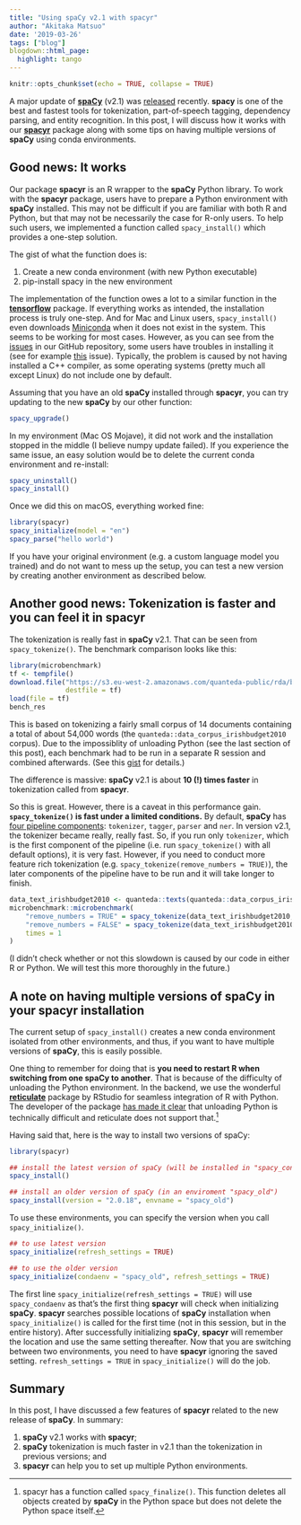 ```yaml
---
title: "Using spaCy v2.1 with spacyr"
author: "Akitaka Matsuo"
date: '2019-03-26'
tags: ["blog"]
blogdown::html_page:
  highlight: tango
---
```


```r
knitr::opts_chunk$set(echo = TRUE, collapse = TRUE)
```

A major update of [**spaCy**](https://spacy.io) (v2.1) was [released](https://github.com/explosion/spaCy/releases/tag/v2.1.0) recently. **spacy** is one of the best and fastest tools for tokenization, part-of-speech tagging, dependency parsing, and entity recognition. In this post, I will discuss how it works with our [**spacyr**](https://spacyr.quanteda.io) package along with some tips on having multiple versions of **spaCy** using conda environments.

## Good news: It works

Our package **spacyr** is an R wrapper to the **spaCy** Python library. To work with the **spacyr** package, users have to prepare a Python environment with  **spaCy** installed. This may not be difficult if you are familiar with both R and Python, but that may not be necessarily the case for R-only users. To help such users, we implemented a function called `spacy_install()` which provides a one-step solution.

The gist of what the function does is:

1. Create a new conda environment (with new Python executable)
2. pip-install spacy in the new environment 

The implementation of the function owes a lot to a similar function in the [**tensorflow**](https://www.tensorflow.org) package. If everything works as intended, the installation process is truly one-step. And for Mac and Linux users, `spacy_install()` even downloads [Miniconda](https://docs.conda.io/en/latest/miniconda.html) when it does not exist in the system. This seems to be working for most cases. However, as you can see from the [issues](https://github.com/quanteda/spacyr/issues?utf8=%E2%9C%93&q=is%3Aissue) in our GitHub repository, some users have troubles in installing it (see for example [this](https://github.com/quanteda/spacyr/issues/156) issue). Typically, the problem is caused by not having installed a C++ compiler, as some operating systems (pretty much all except Linux) do not include one by default. 

Assuming that you have an old **spaCy** installed through **spacyr**, you can try updating to the new **spaCy** by our other function:

```r
spacy_upgrade()
```

In my environment (Mac OS Mojave), it did not work and the installation stopped in the middle (I believe numpy update failed). If you experience the same issue, an easy solution would be to delete the current conda environment and re-install:

```r
spacy_uninstall() 
spacy_install()
```

Once we did this on macOS, everything worked fine:

```r
library(spacyr)
spacy_initialize(model = "en")
spacy_parse("hello world")
```

If you have your original environment (e.g. a custom language model you trained) and do not want to mess up the setup, you can test a new version by creating another environment as described below.


## Another good news: Tokenization is faster and you can feel it in spacyr

The tokenization is really fast in **spaCy** v2.1. That can be seen from `spacy_tokenize()`. The benchmark comparison looks like this:

```r
library(microbenchmark)
tf <- tempfile()
download.file("https://s3.eu-west-2.amazonaws.com/quanteda-public/rda/bench_res.rda", 
              destfile = tf)
load(file = tf)
bench_res
```

This is based on tokenizing a fairly small corpus of 14 documents containing a total of about 54,000 words (the `quanteda::data_corpus_irishbudget2010` corpus).  Due to the impossiblity of unloading Python (see the last section of this post), each benchmark had to be run in a separate R session and combined afterwards. (See this [gist](https://gist.github.com/amatsuo/7f64299310a110bd8158e3c2b262ff0b) for details.)

The difference is massive: **spaCy** v2.1 is about **10 (!) times faster** in tokenization called from **spacyr**.

So this is great.  However, there is a caveat in this performance gain. **`spacy_tokenize()` is fast under a limited conditions.** By default, **spaCy** has [four pipeline components](https://spacy.io/usage/processing-pipelines): `tokenizer`, `tagger`, `parser` and `ner`. In version v2.1, the tokenizer became really, really fast. So, if you run only `tokenizer`, which is the first component of the pipeline (i.e. run `spacy_tokenize()` with all default options), it is very fast. However, if you need to conduct more feature rich tokenization (e.g. `spacy_tokenize(remove_numbers = TRUE)`), the later components of the pipeline have to be run and it will take longer to finish.

```r
data_text_irishbudget2010 <- quanteda::texts(quanteda::data_corpus_irishbudget2010)
microbenchmark::microbenchmark(
    "remove_numbers = TRUE" = spacy_tokenize(data_text_irishbudget2010, remove_numbers = TRUE),
    "remove_numbers = FALSE" = spacy_tokenize(data_text_irishbudget2010),
    times = 1
)

```

(I didn't check whether or not this slowdown is caused by our code in either R or Python.  We will test this more thoroughly in the future.)

## A note on having multiple versions of spaCy in your spacyr installation

The current setup of `spacy_install()` creates a new conda environment isolated from other environments, and thus, if you want to have multiple versions of **spaCy**, this is easily possible.

One thing to remember for doing that is **you need to restart R when switching from one spaCy to another**. That is because of the difficulty of unloading the Python environment.  In the backend, we use the wonderful [**reticulate**](https://github.com/rstudio/reticulate/) package by RStudio for seamless integration of R with Python. The developer of the package [has made it clear](https://github.com/rstudio/reticulate/issues/27#issuecomment-288728371) that unloading Python is technically difficult and reticulate does not support that.^[spacyr has a function called `spacy_finalize()`. This function deletes all objects created by **spaCy** in the Python space but does not delete the Python space itself.]

Having said that, here is the way to install two versions of spaCy:

```r
library(spacyr)

## install the latest version of spaCy (will be installed in "spacy_condaenv")
spacy_install()

## install an older version of spaCy (in an enviroment "spacy_old")
spacy_install(version = "2.0.18", envname = "spacy_old")
```

To use these environments, you can specify the version when you call `spacy_initialize()`.

```r
## to use latest version
spacy_initialize(refresh_settings = TRUE)

## to use the older version
spacy_initialize(condaenv = "spacy_old", refresh_settings = TRUE)
```

The first line `spacy_initialize(refresh_settings = TRUE)` will use `spacy_condaenv` as that's the first thing **spacyr** will check when initializing **spaCy**. **spacyr** searches possible locations of **spaCy** installation when `spacy_initialize()` is called for the first time (not in this session, but in the entire history). After successfully initializing **spaCy**, **spacyr** will remember the location and use the same setting thereafter. Now that you are switching between two environments, you need to have **spacyr** ignoring the saved setting. `refresh_settings = TRUE` in `spacy_initialize()` will do the job.

## Summary

In this post, I have discussed a few features of **spacyr** related to the new release of **spaCy**. In summary:

1. **spaCy** v2.1 works with **spacyr**;
2. **spaCy** tokenization is much faster in v2.1 than the tokenization in previous versions; and
3. **spacyr** can help you to set up multiple Python environments.


